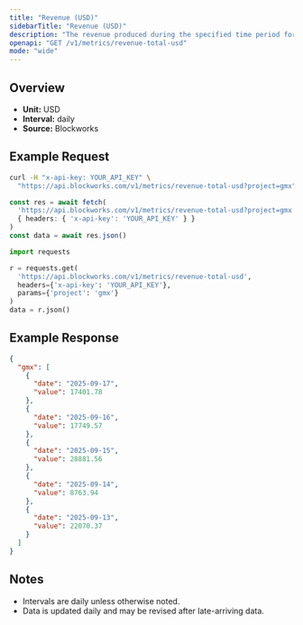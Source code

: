```yaml
---
title: "Revenue (USD)"
sidebarTitle: "Revenue (USD)"
description: "The revenue produced during the specified time period for given project."
openapi: "GET /v1/metrics/revenue-total-usd"
mode: "wide"
---
```


## Overview

- **Unit:** USD
- **Interval:** daily
- **Source:** Blockworks

## Example Request

<CodeGroup>

```bash cURL
curl -H "x-api-key: YOUR_API_KEY" \
  "https://api.blockworks.com/v1/metrics/revenue-total-usd?project=gmx"
```

```typescript TypeScript
const res = await fetch(
  'https://api.blockworks.com/v1/metrics/revenue-total-usd?project=gmx',
  { headers: { 'x-api-key': 'YOUR_API_KEY' } }
)
const data = await res.json()
```

```python Python
import requests

r = requests.get(
  'https://api.blockworks.com/v1/metrics/revenue-total-usd',
  headers={'x-api-key': 'YOUR_API_KEY'},
  params={'project': 'gmx'}
)
data = r.json()
```

</CodeGroup>

## Example Response

```json
{
  "gmx": [
    {
      "date": "2025-09-17",
      "value": 17401.78
    },
    {
      "date": "2025-09-16",
      "value": 17749.57
    },
    {
      "date": "2025-09-15",
      "value": 28881.56
    },
    {
      "date": "2025-09-14",
      "value": 8763.94
    },
    {
      "date": "2025-09-13",
      "value": 22070.37
    }
  ]
}
```

## Notes
- Intervals are daily unless otherwise noted.
- Data is updated daily and may be revised after late-arriving data.